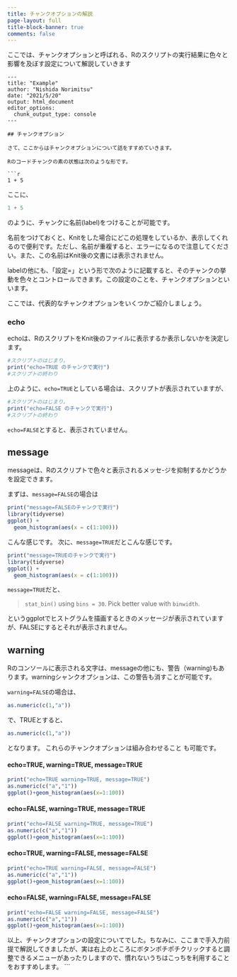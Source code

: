 ```yaml
---
title: チャンクオプションの解説
page-layout: full
title-block-banner: true
comments: false
---
```

 
ここでは、チャンクオプションと呼ばれる、Rのスクリプトの実行結果に色々と影響を及ぼす設定について解説していきます
 
```{filename="example3.Rmd"}
---
title: "Example"
author: "Nishida Norimitsu"
date: "2021/5/20"
output: html_document
editor_options: 
  chunk_output_type: console
---

## チャンクオプション

さて、ここからはチャンクオプションについて話をすすめていきます。

Rのコードチャンクの素の状態は次のような形です。

```r
1 + 5
```

ここに、

```r
1 + 5
```

のように、チャンクに名前(label)をつけることが可能です。

名前をつけておくと、Knitをした場合にどこの処理をしているか、表示してくれるので便利です。ただし、名前が重複すると、エラーになるので注意してください。また、この名前はKnit後の文書には表示されません。

labelの他にも、「設定=」という形で次のように記載すると、そのチャンクの挙動を色々とコントロールできます。この設定のことを、チャンクオプションといいます。

ここでは、代表的なチャンクオプションをいくつかご紹介しましょう。

### echo

echoは、RのスクリプトをKnit後のファイルに表示するか表示しないかを決定します。

```r
#スクリプトのはじまり。
print("echo=TRUE のチャンクで実行")
#スクリプトの終わり
```

上のように、`echo=TRUE`としている場合は、スクリプトが表示されていますが、

```r
#スクリプトのはじまり。
print("echo=FALSE のチャンクで実行")
#スクリプトの終わり
```

`echo=FALSE`とすると、表示されていません。

## message

messageは、Rのスクリプトで色々と表示されるメッセ-ジを抑制するかどうかを設定できます。

まずは、`message=FALSE`の場合は

```r
print("message=FALSEのチャンクで実行")
library(tidyverse)
ggplot() + 
  geom_histogram(aes(x = c(1:100)))
```

こんな感じです。
次に、`message=TRUE`だとこんな感じです。


```r
print("message=TRUEのチャンクで実行")
library(tidyverse)
ggplot() + 
  geom_histogram(aes(x = c(1:100)))
```

`message=TRUE`だと、

>`stat_bin()` using `bins = 30`. Pick better value with `binwidth`.

というggplotでヒストグラムを描画するときのメッセージが表示されていますが、FALSEにするとそれが表示されません。

## warning

Rのコンソールに表示される文字は、messageの他にも、警告（warning)もあります。warningシャンクオプションは、この警告も消すことが可能です。

`warning=FALSE`の場合は、

```r
as.numeric(c(1,"a"))
```

で、TRUEとすると、

```r
as.numeric(c(1,"a"))
```

となります。
これらのチャンクオプションは組み合わせること
も可能です。


#### echo=TRUE, warning=TRUE, message=TRUE

```r
print("echo=TRUE warning=TRUE, message=TRUE")
as.numeric(c("a","1"))
ggplot()+geom_histogram(aes(x=1:100))
```

#### echo=FALSE, warning=TRUE, message=TRUE

```r
print("echo=FALSE warning=TRUE, message=TRUE")
as.numeric(c("a","1"))
ggplot()+geom_histogram(aes(x=1:100))
```

#### echo=TRUE, warning=FALSE, message=FALSE

```r
print("echo=TRUE warning=FALSE, message=FALSE")
as.numeric(c("a","1"))
ggplot()+geom_histogram(aes(x=1:100))
```

#### echo=FALSE, warning=FALSE, message=FALSE

```r
print("echo=FALSE warning=FALSE, message=FALSE")
as.numeric(c("a","1"))
ggplot()+geom_histogram(aes(x=1:100))
```

以上、チャンクオプションの設定についてでした。ちなみに、ここまで手入力前提で解説してきましたが、実は右上のところにボタンポチポチクリックすると調整できるメニューがあったりしますので、慣れないうちはこっちを利用することをおすすめします。
```
